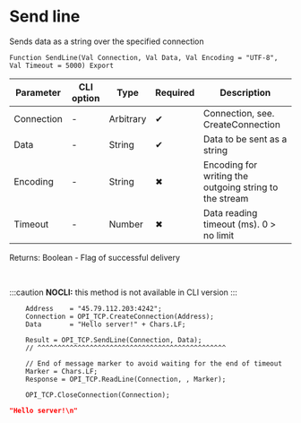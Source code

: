 ﻿---
sidebar_position: 6
description: Send line  and other functions to work with TCP in the Open Integration Package, a free open-source integration library for 1C:Enterprise 8, OneScript and CLI
keywords: [1C, 1С, 1С:Enterprise, 1С:Enterprise 8.3, API, Integration, Services, Exchange, OneScript, CLI, TCP]
---


# Send line 
 Sends data as a string over the specified connection



`Function SendLine(Val Connection, Val Data, Val Encoding = "UTF-8", Val Timeout = 5000) Export`

  | Parameter | CLI option | Type | Required | Description |
  |-|-|-|-|-|
  | Connection | - | Arbitrary | &#x2714; | Connection, see. CreateConnection |
  | Data | - | String | &#x2714; | Data to be sent as a string |
  | Encoding | - | String | &#x2716; | Encoding for writing the outgoing string to the stream |
  | Timeout | - | Number | &#x2716; | Data reading timeout (ms). 0 > no limit |

  
  Returns:  Boolean - Flag of successful delivery

<br/>


:::caution
**NOCLI:** this method is not available in CLI version
:::
<br/>



```bsl title="1C:Enterprise/OneScript code example"
    Address    = "45.79.112.203:4242";
    Connection = OPI_TCP.CreateConnection(Address);
    Data       = "Hello server!" + Chars.LF;

    Result = OPI_TCP.SendLine(Connection, Data);
    // ^^^^^^^^^^^^^^^^^^^^^^^^^^^^^^^^^^^^^^^^^^^^^^^

    // End of message marker to avoid waiting for the end of timeout
    Marker = Chars.LF;
    Response = OPI_TCP.ReadLine(Connection, , Marker);

    OPI_TCP.CloseConnection(Connection);
```
 



```json title="Result"
"Hello server!\n"
```

